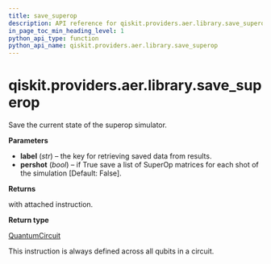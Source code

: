 ```yaml
---
title: save_superop
description: API reference for qiskit.providers.aer.library.save_superop
in_page_toc_min_heading_level: 1
python_api_type: function
python_api_name: qiskit.providers.aer.library.save_superop
---
```


# qiskit.providers.aer.library.save\_superop

<Function id="qiskit.providers.aer.library.save_superop" isDedicatedPage={true} github="https://github.com/qiskit/qiskit-aer/tree/stable/0.10/qiskit/providers/aer/library/save_instructions/save_superop.py" signature="save_superop(self, label='superop', pershot=False)">
  Save the current state of the superop simulator.

  **Parameters**

  *   **label** (*str*) – the key for retrieving saved data from results.
  *   **pershot** (*bool*) – if True save a list of SuperOp matrices for each shot of the simulation \[Default: False].

  **Returns**

  with attached instruction.

  **Return type**

  [QuantumCircuit](qiskit.circuit.QuantumCircuit "qiskit.circuit.QuantumCircuit")

  <Admonition title="Note" type="note">
    This instruction is always defined across all qubits in a circuit.
  </Admonition>
</Function>

